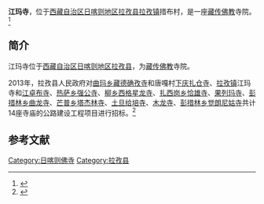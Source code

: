 {{Infobox Tibetan Buddhist monastery
|name =江玛寺
|image =
|alt = 
|caption = 
|t=
|w=
|to = 
|ipa={{IPA|}}
|z=
|thdl=
|e=
|tc=江瑪寺
|s=江玛寺
|p=
|m=
|k=
|pushpin_map = 
|latd =  | latm =  | lats =  | latNS = 
|longd=  | longm= | longs =| longEW = 
|iso_region = 
|map_caption = 
|mapsize = 
|location_country = 中国
|location = {{CHN}}[[西藏自治区|西藏自治区]][[日喀则地区|日喀则地区]][[拉孜县|拉孜县]]
|coordinates_display =
|founded_by = 
|date_founded =
|date_renovated =
|sect = 
|mather =
|children =
|dedicated_to = 
|tulku =
|head_lama = 
|head_mgh =
|no._of_monks = 
|architecture = 
|festivals =
|footnotes = 
}}

'''江玛寺'''，位于[[西藏自治区|西藏自治区]][[日喀则地区|日喀则地区]][[拉孜县|拉孜县]][[拉孜镇|拉孜镇]]措布村，是一座[[藏传佛教|藏传佛教]]寺院。<ref>{{cite web|url=http://www.fjdh.com/ffzt/fjhy/ahsy2013/03/124017217754.html|title=江玛寺—拉孜县—西藏寺院，佛教导航|date=2013年3月23日|dead-url=yes|archive-date=2013年8月21日|archive-url=https://archive.today/20130821094844/http://www.fjdh.com/ffzt/fjhy/ahsy2013/03/124017217754.html|access-date=2013年8月21日}}</ref>

==简介==
江玛寺位于[[西藏自治区|西藏自治区]][[日喀则地区|日喀则地区]][[拉孜县|拉孜县]]，为[[藏传佛教|藏传佛教]]寺院。

2013年，拉孜县人民政府对[[曲玛乡|曲玛乡]][[藏德确孜寺|藏德确孜寺]]和唐嘎村[[下庆扎仓寺|下庆扎仓寺]]、[[拉孜镇|拉孜镇]]江玛寺和[[江卓布寺|江卓布寺]]、[[热萨乡|热萨乡]][[强公寺|强公寺]]、[[柳乡|柳乡]][[西格星龙寺|西格星龙寺]]、[[扎西岗乡_(拉孜县)|扎西岗乡]][[恰雄寺|恰雄寺]]、[[果列玛寺|果列玛寺]]、[[彭措林乡|彭措林乡]][[曲龙寺_(拉孜县)|曲龙寺]]、[[芒普乡|芒普乡]][[塔杰林寺|塔杰林寺]]、[[土旦给培寺|土旦给培寺]]、[[木龙寺_(拉孜县)|木龙寺]]、[[彭措林乡|彭措林乡]][[觉囊寺|觉朗尼姑寺]]共计14座寺庙的公路建设工程项目进行招标。<ref>{{Cite web |url=http://www.chinabidding.com/zbzx-detail-218578784.html |title=拉孜县芒普乡塔杰林寺等12座寺庙公路建设工程项目，中国国际招标网，2013-03-25 |access-date=2013-08-21 |archive-url=https://web.archive.org/web/20160308091009/http://chinabidding.com/zbzx-detail-218578784.html |archive-date=2016-03-08 |dead-url=no }}</ref>

==参考文献==
{{reflist}}

{{日喀则地标}}
[[Category:日喀则佛寺|Category:日喀则佛寺]]
[[Category:拉孜县|Category:拉孜县]]